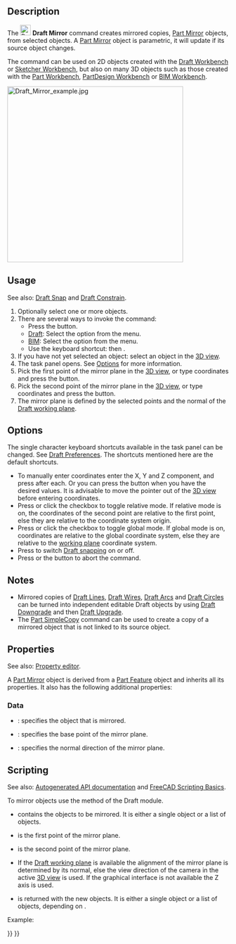 <languages/>
<translate>

<!--T:16-->
{{Docnav
|[[Draft_Scale|Scale]]
|[[Draft_Offset|Offset]]
|[[Draft_Workbench|Draft]]
|IconL=Draft_Scale.svg
|IconR=Draft_Offset.svg
|IconC=Workbench_Draft.svg
}}

<!--T:1-->
{{GuiCommand
|Name=Draft Mirror
|MenuLocation=Modification → Mirror<br>Modify → Mirror
|Workbenches=[[Draft_Workbench|Draft]], [[BIM_Workbench|BIM]]
|Shortcut={{KEY|M}} {{KEY|I}}
|SeeAlso=[[Draft_Clone|Draft Clone]]
}}

==Description== <!--T:19--> 

<!--T:2-->
The [[Image:Draft_Mirror.svg|24px]] '''Draft Mirror''' command creates mirrored copies, [[Part_Mirror|Part Mirror]] objects, from selected objects. A [[Part_Mirror|Part Mirror]] object is parametric, it will update if its source object changes.

<!--T:10-->
The command can be used on 2D objects created with the [[Draft_Workbench|Draft Workbench]] or [[Sketcher_Workbench|Sketcher Workbench]], but also on many 3D objects such as those created with the [[Part_Workbench|Part Workbench]], [[PartDesign_Workbench|PartDesign Workbench]] or [[BIM_Workbench|BIM Workbench]].

</translate>
[[Image:Draft_Mirror_example.jpg|400px]]
<translate>
<!--T:3-->
{{Caption|Mirroring an object}}

==Usage== <!--T:20--> 

<!--T:24-->
See also: [[Draft_Snap|Draft Snap]] and [[Draft_Constrain|Draft Constrain]].

<!--T:4-->
# Optionally select one or more objects.
# There are several ways to invoke the command:
#* Press the {{Button|[[Image:Draft_Mirror.svg|16px]] [[Draft_Mirror|Mirror]]}} button.
#* [[Draft_Workbench|Draft]]: Select the {{MenuCommand|Modification → [[Image:Draft_Mirror.svg|16px]] Mirror}} option from the menu.
#* [[BIM_Workbench|BIM]]: Select the {{MenuCommand|Modify → [[Image:Draft_Mirror.svg|16px]] Mirror}} option from the menu.
#* Use the keyboard shortcut: {{KEY|M}} then {{KEY|I}}.
# If you have not yet selected an object: select an object in the [[3D_view|3D view]].
# The {{MenuCommand|Mirror}} task panel opens. See [[#Options|Options]] for more information.
# Pick the first point of the mirror plane in the [[3D_view|3D view]], or type coordinates and press the {{Button|[[Image:Draft_AddPoint.svg|16px]] Enter point}} button.
# Pick the second point of the mirror plane in the [[3D_view|3D view]], or type coordinates and press the {{Button|[[Image:Draft_AddPoint.svg|16px]] Enter point}} button.
# The mirror plane is defined by the selected points and the normal of the [[Draft_SelectPlane|Draft working plane]].

==Options== <!--T:21-->

<!--T:25-->
The single character keyboard shortcuts available in the task panel can be changed. See [[Draft_Preferences|Draft Preferences]]. The shortcuts mentioned here are the default shortcuts.

<!--T:6-->
* To manually enter coordinates enter the X, Y and Z component, and press {{KEY|Enter}} after each. Or you can press the {{Button|[[Image:Draft_AddPoint.svg|16px]] Enter point}} button when you have the desired values. It is advisable to move the pointer out of the [[3D_view|3D view]] before entering coordinates.
* Press {{KEY|R}} or click the {{MenuCommand|Relative}} checkbox to toggle relative mode. If relative mode is on, the coordinates of the second point are relative to the first point, else they are relative to the coordinate system origin.
* Press {{KEY|G}} or click the {{MenuCommand|Global}} checkbox to toggle global mode. If global mode is on, coordinates are relative to the global coordinate system, else they are relative to the [[Draft_SelectPlane|working plane]] coordinate system.
* Press {{KEY|S}} to switch [[Draft_Snap|Draft snapping]] on or off.
* Press {{KEY|Esc}} or the {{Button|Close}} button to abort the command.

==Notes== <!--T:26-->

<!--T:27-->
* Mirrored copies of [[Draft_Line|Draft Lines]], [[Draft_Wire|Draft Wires]], [[Draft_Arc|Draft Arcs]] and [[Draft_Circle|Draft Circles]] can be turned into independent editable Draft objects by using [[Draft_Downgrade|Draft Downgrade]] and then [[Draft_Upgrade|Draft Upgrade]].
* The [[Part_SimpleCopy|Part SimpleCopy]] command can be used to create a copy of a mirrored object that is not linked to its source object.

==Properties== <!--T:22-->

<!--T:31-->
See also: [[property_editor|Property editor]].

<!--T:32-->
A [[Part_Mirror|Part Mirror]] object is derived from a [[Part_Feature|Part Feature]] object and inherits all its properties. It also has the following additional properties:

===Data=== <!--T:33-->

<!--T:34-->
{{TitleProperty|Base}}

<!--T:35-->
* {{PropertyData|Source|Link}}: specifies the object that is mirrored.

<!--T:36-->
{{TitleProperty|Plane}}

<!--T:5-->
* {{PropertyData|Base|Vector}}: specifies the base point of the mirror plane.
* {{PropertyData|Normal|Vector}}: specifies the normal direction of the mirror plane.

==Scripting== <!--T:23-->

<!--T:7-->
See also: [https://freecad.github.io/SourceDoc/ Autogenerated API documentation] and [[FreeCAD Scripting Basics|FreeCAD Scripting Basics]].

<!--T:14-->
To mirror objects use the {{incode|mirror}} method of the Draft module.

</translate>
{{Code|code=
mirrored_list = mirror(objlist, p1, p2)
}}
<translate>

<!--T:8-->
* {{incode|objlist}} contains the objects to be mirrored. It is either a single object or a list of objects.
* {{incode|p1}} is the first point of the mirror plane.
* {{incode|p2}} is the second point of the mirror plane.
* If the [[Draft_SelectPlane|Draft working plane]] is available the alignment of the mirror plane is determined by its normal, else the view direction of the camera in the active [[3D_view|3D view]] is used. If the graphical interface is not available the Z axis is used.
* {{incode|mirrored_list}} is returned with the new {{incode|Part::Mirroring}} objects. It is either a single object or a list of objects, depending on {{incode|objlist}}.

<!--T:9-->
Example:

</translate>
{{Code|code=
import FreeCAD as App
import Draft

doc = App.newDocument()

place = App.Placement(FreeCAD.Vector(1000, 0, 0), App.Rotation())
polygon1 = Draft.make_polygon(3, 750)
polygon2 = Draft.make_polygon(5, 750, placement=place)

p1 = App.Vector(2000, -1000, 0)
p2 = App.Vector(2000, 1000, 0)

line1 = Draft.make_line(p1, p2)
mirrored1 = Draft.mirror(polygon1, p1, p2)

Line2 = Draft.make_line(-p1, -p2)
mirrored2 = Draft.mirror([polygon1, polygon2], -p1, -p2)

doc.recompute()
}}
<translate>


<!--T:15-->
{{Docnav
|[[Draft_Scale|Scale]]
|[[Draft_Offset|Offset]]
|[[Draft_Workbench|Draft]]
|IconL=Draft_Scale.svg
|IconR=Draft_Offset.svg
|IconC=Workbench_Draft.svg
}}

</translate>
{{Draft Tools navi{{#translation:}}}}
{{Userdocnavi{{#translation:}}}}